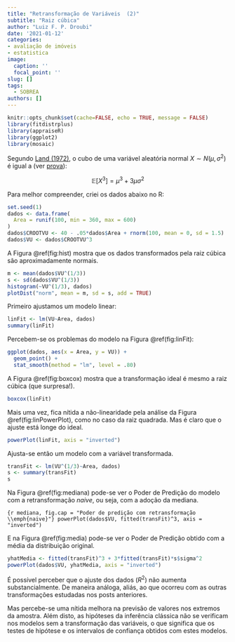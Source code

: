```yaml
---
title: "Retransformação de Variáveis  (2)"
subtitle: "Raiz cúbica"
author: "Luiz F. P. Droubi"
date: '2021-01-12'
categories:
- avaliação de imóveis
- estatistica
image:
  caption: ''
  focal_point: ''
slug: []
tags: 
  - SOBREA
authors: []
---
```


```r
knitr::opts_chunk$set(cache=FALSE, echo = TRUE, message = FALSE)
library(fitdistrplus)
library(appraiseR)
library(ggplot2)
library(mosaic)
```


Segundo  [Land (1972)](https://projecteuclid.org/download/pdf_1/euclid.aoms/1177693235),
o cubo de uma variável aleatória normal $X \sim N(\mu, \sigma^2)$ é igual a (ver [prova](https://math.stackexchange.com/a/3741451)):

$$\mathbb{E}[X^3] = \mu^3 + 3\mu\sigma^2$$

Para melhor compreender, criei os dados abaixo no R:

```r
set.seed(1)
dados <- data.frame(
  Area = runif(100, min = 360, max = 600)
)
dados$CROOTVU <- 40 - .05*dados$Area + rnorm(100, mean = 0, sd = 1.5)
dados$VU <- dados$CROOTVU^3
```

A Figura \@ref(fig:hist) mostra que os dados transformados pela raiz cúbica são
aproximadamente normais.

```r
m <- mean(dados$VU^(1/3))
s <- sd(dados$VU^(1/3))
histogram(~VU^(1/3), dados)
plotDist("norm", mean = m, sd = s, add = TRUE)
```

Primeiro ajustamos um modelo linear:

```r
linFit <- lm(VU~Area, dados)
summary(linFit)
```

Percebem-se os problemas do modelo na Figura \@ref(fig:linFit):

```r
ggplot(dados, aes(x = Area, y = VU)) + 
  geom_point() +
  stat_smooth(method = "lm", level = .80)
```

A Figura \@ref(fig:boxcox) mostra que a transformação ideal é mesmo a raiz 
cúbica (que surpresa!).

```r
boxcox(linFit)
```

Mais uma vez, fica nítida a não-linearidade pela análise da Figura
\@ref(fig:linPowerPlot), como no caso da raiz quadrada. Mas é claro que o ajuste
está longe do ideal.

```r
powerPlot(linFit, axis = "inverted")
```

Ajusta-se então um modelo com a variável transformada.

```r
transFit <- lm(VU^(1/3)~Area, dados)
s <- summary(transFit)
s
```

Na Figura \@ref(fig:mediana) pode-se ver o Poder de Predição do modelo com a 
retransformação *naive*, ou seja, com a adoção da mediana.

```{r mediana, fig.cap = "Poder de predição com retransformação \\emph{naive}"}
powerPlot(dados$VU, fitted(transFit)^3, axis = "inverted")
```

E na Figura \@ref(fig:media) pode-se ver o Poder de Predição obtido com a média
da distribuição original.

```r
yhatMedia <- fitted(transFit)^3 + 3*fitted(transFit)*s$sigma^2
powerPlot(dados$VU, yhatMedia, axis = "inverted")
```

É possível perceber que o ajuste dos dados ($R^2$) não aumenta substancialmente.
De maneira análoga, aliás, ao que ocorreu com as outras transformações estudadas
nos posts anteriores.

Mas percebe-se uma nítida melhora na previsão de valores nos extremos da
amostra. Além disto, as hipóteses da inferência clássica não se verificam nos
modelos sem a transformação das variáveis, o que significa que os testes de 
hipótese e os intervalos de confiança obtidos com estes modelos.
